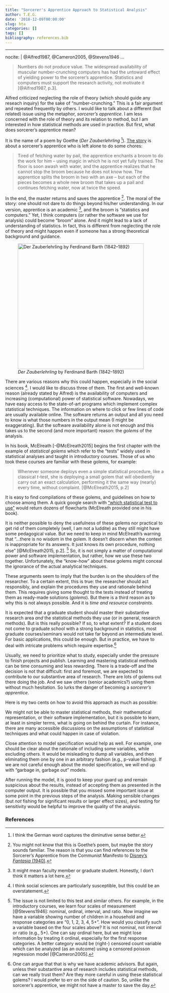 ```yaml
---
title: "Sorcerer's Apprentice Approach to Statistical Analysis"
author: T.E.G.
date: '2018-12-09T00:00:00'
slug: hta
categories: []
tags: []
bibliography: references.bib
---
```

---
nocite: | 
  @Alfred1987, @Cameron2005, @Stevens1946
...

<!--*I started writing this post months ago, but couldn't finish it. Now it seems redundant. Especially, after the ["Cargo-cult statistics and scientific crisis"](https://www.significancemagazine.com/593) by Stark and Satelli (2018), which was published in Significance Magazine and covers a lot more (I highly recommend it). Still, I forced myself to finish this and hope you enjoy it.*-->

>  Numbers do not produce value. The widespread availability of muscular number-crunching computers has had the untoward effect of yielding power to the sorcerer's apprentice. Statistics and computers must support the research activity, not motivate it [@Alfred1987, p.3]. 

Alfred criticized neglecting the role of theory (which should guide any reseach inquiry) for the sake of "number-crunching." This is a fair argument and repeated frequently by others. I would like to talk about a different (but related) issue using the metaphor, *sorcerer's apprentice*. I am less concerned with the role of theory and its relation to method, but I am interested in how statistical methods are used in practice. But first, what does sorcerer's apprentice mean?

It is the name of a poem by Goethe (*Der Zauberlehrling* [^2]). [The story](https://en.wikipedia.org/wiki/The_Sorcerer%27s_Apprentice) is about a sorcerer's apprentice who is left alone to do some chores:

> Tired of fetching water by pail, the apprentice enchants a broom to do the work for him – using magic in which he is not yet fully trained. The floor is soon awash with water, and the apprentice realizes that he cannot stop the broom because he does not know how. The apprentice splits the broom in two with an axe – but each of the pieces becomes a whole new broom that takes up a pail and continues fetching water, now at twice the speed.

In the end, the master returns and saves the apprentice [^3]. The moral of the story: one should not dare to do things beyond his/her understanding. In our version, apprentice is an academic [^4], and the broom is "statistics and computers." Yet, I think computers (or rather the software we use for analysis) could become "broom" alone. And it might lead to a lack of understanding of statistics. In fact, this is different from neglecting the role of theory and might happen even if someone has a strong theoretical background and guidance.

![*Der Zauberlehrling* by Ferdinand Barth (1842–1892)](/sa.png){width=400px}

There are various reasons why this could happen, especially in the social sciences [^5]. I would like to discuss three of them. The first and well-known reason (already stated by Alfred) is the availability of computers and increasing (computational) power of statistical software. Nowadays, we have easy access to the state-of-art programs which implement complex statistical techniques. The information on where to click or few lines of code are usually available online. The software returns an output and all you need to know is what those numbers in the output mean (I might be exaggerating). But the software availability alone is not enough and this takes us to the second (and more important) reason: the *golems* of the analysis. 

In his book, McElreath [-@McElreath2015] begins the first chapter with the example of *statistical golems* which refer to the "tests" widely used in statistical analyses and taught in introductory courses. Those of us who took these courses are familiar with these golems, for example:

> Whenever someone deploys even a simple statistical procedure, like a classical *t*-test, she is deploying a small golem that will obediently carry out an exact calculation, performing it the same way (nearly) every time, without complaint. [@McElreath2015, p.2]

It is easy to find compilations of these golems, and guidelines on how to choose among them. A quick google search with ["which statistical test to use"](https://www.google.com.tr/search?biw=1422&bih=737&tbm=isch&sa=1&ei=vJ8lW-PTFJKTmgWA9KXwBg&q=which+statistical+test+to+use+&oq=which+statistical+test+to+use+&gs_l=img.3..0i67k1j0l3j0i30k1j0i24k1l5.419359.423511.0.423693.22.19.0.0.0.0.231.2160.0j13j2.15.0....0...1c.1.64.img..8.14.2051....0.7I2-ZKpUkSM) would return dozens of flowcharts (McElreath provided one in his book).

It is neither possible to deny the usefulness of these golems nor practical to get rid of them completely (well, I am not a luddite) as they still might have some pedagogical value. But we need to keep in mind McElreath's warning that "...there is no wisdom in the golem. It doesn't discern when the context is inappropriate for its answers. It just knows its own procedure, nothing else" [@McElreath2015, p.2]. [^6] So, it is not simply a matter of computational power and software implementation, but rather, how we use these two together. Unfortunately, the "know-how" about these golems might conceal the ignorance of the actual analytical techniques. 

These arguments seem to imply that the burden is on the shoulders of the researcher. To a certain extent, this is true: the researcher should act responsibly, and explain the procedures they use and rationale behind them. This requires giving some thought to the tests instead of treating them as ready-made solutions (*golems*). But there is a third reason as to why this is not always possible. And it is *time and resource constraints*. 

It is expected that a graduate student should master their substantive research area *and* the statistical methods they use (or in general, research methods). But is this really possible? If so, to what extent? If a student does not come to graduate school with a strong background in statistics, most graduate courses/seminars would not take far beyond an intermediate level. For basic applications, this could be enough. But in practice, we have to deal with intricate problems which require expertise.[^7] 

Usually, we need to prioritize what to study, especially under the pressure to finish projects and publish. Learning and mastering statistical methods can be time consuming and less rewarding. There is a trade-off and the decision is not that difficult: first and foremost, we are expected to contribute to our substantive area of research. There are lots of golems out there doing the job. And we saw others (senior academics?) using them without much hesitation. So lurks the danger of becoming a *sorcerer's apprentice*.

Here is my two cents on how to avoid this approach as much as possible:

<!--Learning what is going on behind the curtain (assumptions, formulae, basic math) at least to have a general idea:--> We might not be able to master statistical methods, their mathematical representation, or their software implementation, but it is possible to learn, at least in simpler terms, what is going on behind the curtain. For instance, there are many accessible discussions on the assumptions of statistical techniques and what could happen in case of violation.

Close attention to model specification would help as well. For example, one should be clear about the rationale of including some variables, while excluding others. It would be misleading to dump all variables, and then eliminating them one by one in an arbitrary fashion (e.g., p-value fishing). If we are not careful enough about the model specification, we will end up with "garbage in, garbage out" models. 

After running the model, it is good to keep your guard up and remain suspicious about the results, instead of accepting them as presented in the computer output. It is possible that you missed some important issue at some point in the previous steps of the analysis. Making sensible changes (but *not* fishing for significant results or larger effect sizes), and testing for sensitivity would be helpful to improve the quality of the analysis.

<!--Finally, there is nothing wrong about asking for help or feedback. Even if it comes from a colleague who could make similar mistakes, a new perspective might help us to see a problem *hiding in plain sight*.-->



### References

<!-- [^1]: For those who need an authoritative word from French men: "Those who expect miracles from the mythical triad, *archives*, *data*, and *computers*, do not understand the difference between the constructed objects which are scientific facts...and the real objects which are observed in museums and which, trough their 'concrete surplus', offer unlimited possibilites for new constructions as new questions are put to them. If these epistemological prelimiaries are ignored, there is a great risk of treating identical things differently and different things identically, of comparing incomparable and failing to compare the comparable, because even the most objective 'data' are obtained by applying grids...which involve theoretical presuppositions and therefore overlook information which another construction of the facts might have grasped"[@Bourdieu1991, p.36]. -->


[^2]: I think the German word captures the diminutive sense better.  

[^3]:  You might not know that this is Goethe's poem, but maybe the story sounds familiar. The reason is that you can find references to the Sorcerer's Apprentice from the Communist Manifesto to [Disney's *Fantasia* (1940)](https://youtu.be/2DX2yVucz24?t=26s).

[^4]: It might mean faculty member or graduate student. Honestly, I don't think it matters a lot here.

[^5]: I think social sciences are particularly susceptible, but this could be an overstatement. 

[^6]: The issue is not limited to this test and similar others. For example, in the introductory courses, we learn four scales of measurement [@Stevens1946]: nominal, ordinal, interval, and ratio. Now imagine we have a variable showing number of children in a household and response categories are "0, 1, 2, 3, 4, 5+". How would you classify such a variable based on the four scales above? It is not nominal, not interval or ratio (e.g., 5+). One can say ordinal here, but we might lose information by treating it ordinal, especially for the first response categories. A better category would be (right-) censored count variable which can be analyzed (as an outcome) using a censored poisson regression model [@Cameron2005]. 

[^7]: One can argue that that is why we have academic advisors. But again, unless their substantive area of research includes statistical methods, can we really trust them? Are they more careful in using these statistical golems? I would prefer to err on the side of caution. So, unlike the sorcerer's apprentice, we might not have a master to save the day. 
